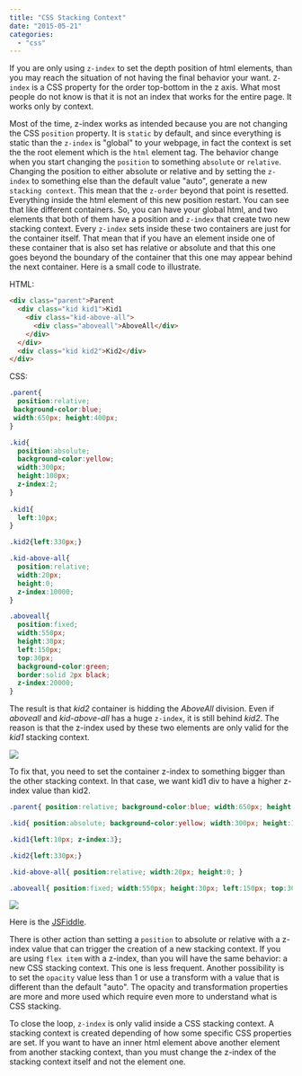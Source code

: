 ```yaml
---
title: "CSS Stacking Context"
date: "2015-05-21"
categories: 
  - "css"
---
```


If you are only using `z-index` to set the depth position of html elements, than you may reach the situation of not having the final behavior your want. `Z-index` is a CSS property for the order top-bottom in the z axis. What most people do not know is that it is not an index that works for the entire page. It works only by context.

Most of the time, z-index works as intended because you are not changing the CSS `position` property. It is `static` by default, and since everything is static than the `z-index` is "global" to your webpage, in fact the context is set the the root element which is the `html` element tag. The behavior change when you start changing the `position` to something `absolute` or `relative`. Changing the position to either absolute or relative and by setting the `z-index` to something else than the default value "auto", generate a new `stacking context`. This mean that the `z-order` beyond that point is resetted. Everything inside the html element of this new position restart. You can see that like different containers. So, you can have your global html, and two elements that both of them have a position and `z-index` that create two new stacking context. Every `z-index` sets inside these two containers are just for the container itself. That mean that if you have an element inside one of these container that is also set has relative or absolute and that this one goes beyond the boundary of the container that this one may appear behind the next container. Here is a small code to illustrate.

HTML:

```html  
<div class="parent">Parent 
  <div class="kid kid1">Kid1 
    <div class="kid-above-all"> 
      <div class="aboveall">AboveAll</div> 
    </div> 
  </div> 
  <div class="kid kid2">Kid2</div> 
</div> 
``` 
CSS:

```css
.parent{ 
  position:relative; 
 background-color:blue; 
 width:650px; height:400px; 
} 

.kid{ 
  position:absolute; 
  background-color:yellow; 
  width:300px; 
  height:100px; 
  z-index:2; 
} 
  
.kid1{
  left:10px;
} 

.kid2{left:330px;} 

.kid-above-all{ 
  position:relative; 
  width:20px; 
  height:0; 
  z-index:10000; 
} 

.aboveall{ 
  position:fixed; 
  width:550px; 
  height:30px; 
  left:150px; 
  top:30px; 
  background-color:green; 
  border:solid 2px black; 
  z-index:20000; 
} 
```
 The result is that _kid2_ container is hidding the _AboveAll_ division. Even if _aboveall_ and _kid-above-all_ has a huge `z-index`, it is still behind _kid2_. The reason is that the z-index used by these two elements are only valid for the _kid1_ stacking context.

![](images/CssStackingContextZ-index1-400x239.png)

To fix that, you need to set the container z-index to something bigger than the other stacking context. In that case, we want kid1 div to have a higher z-index value than kid2. 

```css 
.parent{ position:relative; background-color:blue; width:650px; height:400px; } 

.kid{ position:absolute; background-color:yellow; width:300px; height:100px; z-index:2; } 

.kid1{left:10px; z-index:3}; 

.kid2{left:330px;} 

.kid-above-all{ position:relative; width:20px; height:0; } 

.aboveall{ position:fixed; width:550px; height:30px; left:150px; top:30px; background-color:green; border:solid 2px black; }
``` 

![](images/CssStackingContextZ-index2-400x235.png)

Here is the [JSFiddle](http://jsfiddle.net/796yob22/6/).

There is other action than setting a `position` to absolute or relative with a z-index value that can trigger the creation of a new stacking context. If you are using `flex item` with a z-index, than you will have the same behavior: a new CSS stacking context. This one is less frequent. Another possibility is to set the `opacity` value less than 1 or use a transform with a value that is different than the default "auto". The opacity and transformation properties are more and more used which require even more to understand what is CSS stacking.

To close the loop, `z-index` is only valid inside a CSS stacking context. A stacking context is created depending of how some specific CSS properties are set. If you want to have an inner html element above another element from another stacking context, than you must change the z-index of the stacking context itself and not the element one.
